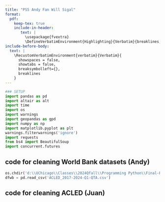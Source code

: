```yaml
---
title: "PS5 Andy Fan Will Sigal"
format: 
  pdf:
    keep-tex: true
    include-in-header: 
       text: |
         \usepackage{fvextra}
         \DefineVerbatimEnvironment{Highlighting}{Verbatim}{breaklines,commandchars=\\\{\}}
include-before-body:
  text: |
    \RecustomVerbatimEnvironment{verbatim}{Verbatim}{
      showspaces = false,
      showtabs = false,
      breaksymbolleft={},
      breaklines
    }
---
```



```python
### SETUP 
import pandas as pd
import altair as alt
import time
import os
import warnings
import geopandas as gpd
import numpy as np
import matplotlib.pyplot as plt
warnings.filterwarnings('ignore')
import requests
from bs4 import BeautifulSoup
import concurrent.futures

```

## code for cleaning World Bank datasets (Andy)

```python
os.chdir('d:\\UChicago\\Classes\\2024Qfall\\Programming Python\\Final-Project\\Data') #andy wd
dfwb = pd.read_csv('ACLED_2017-2024-Q1-QTA.csv')
```


## code for cleaning ACLED (Juan)

```python

```
